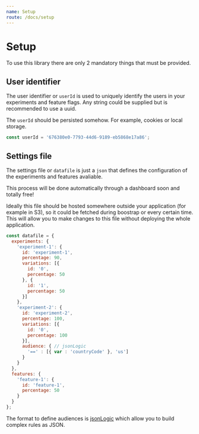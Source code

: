 ```yaml
---
name: Setup
route: /docs/setup
---
```



# Setup

To use this library there are only 2 mandatory things that must be provided.

## User identifier

The user identifier or `userId` is used to uniquely identify the users in your experiments and feature flags. Any string could be supplied but is recommended to use a uuid.

The `userId` should be persisted somehow. For example, cookies or local storage.

```javascript
const userId = '676380e0-7793-44d6-9189-eb5868e17a86';
```

## Settings file

The settings file or  `datafile` is just a `json` that defines the configuration of the experiments and features avaliable.

<Alert my={4} status="info">
  <AlertIcon />
  <Text>This process will be done automatically through a dashboard soon and totally free!</Text>
</Alert>

Ideally this file should be hosted somewhere outside your application (for example in S3), so it could be fetched during boostrap or every certain time. This will allow you to make changes to this file without deploying the whole application.

```javascript
const datafile = {
  experiments: {
    'experiment-1': {
      id: 'experiment-1',
      percentage: 90,
      variations: [{
        id: '0',
        percentage: 50
      }, {
        id: '1',
        percentage: 50
      }]
    },
    'experiment-2': {
      id: 'experiment-2',
      percentage: 100,
      variations: [{
        id: '0',
        percentage: 100
      }],
      audience: { // jsonLogic
        '==' : [{ var : 'countryCode' }, 'us']
      }
    }
  },
  features: {
    'feature-1': {
      id: 'feature-1',
      percentage: 50
    }
  }
};
```

The format to define audiences is [jsonLogic](http://jsonlogic.com/) which allow you to build complex rules as JSON.

